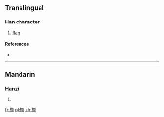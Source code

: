 ==Translingual==

===Han character===
{{Han char|rn=70|rad=方|as=15|sn=19|four=|canj=卜尸人卜一 (YSOYM)}}

# [[flag]]

====References====
* {{Han ref|kx=0485.140|dkj=13705|dj=0847.150|hdz=32185.080|uh=65DC|ud=26076}}

----

==Mandarin==

===Hanzi===
{{cmn-hanzi|pin=[[zhān]] ([[zhan1]])|wg=chan<sup>1</sup>}}

# {{defn|lang=cmn|sort=方15}}

[[fr:旜]]
[[pl:旜]]
[[zh:旜]]